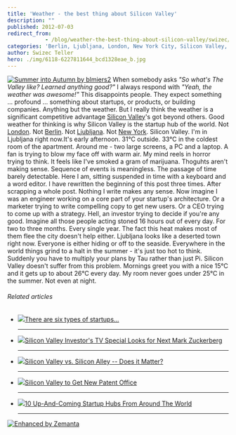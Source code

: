 ```yaml
---
title: 'Weather - the best thing about Silicon Valley'
description: ""
published: 2012-07-03
redirect_from: 
            - /blog/weather-the-best-thing-about-silicon-valley/swizec/4771
categories: 'Berlin, Ljubljana, London, New York City, Silicon Valley, Startup company, Uncategorized, Valley'
author: Swizec Teller
hero: ./img/6118-6227811644_bcd1328eae_b.jpg
---
```

[![Summer into Autumn by blmiers2](./img/6118-6227811644_bcd1328eae_b.jpg "Summer into Autumn by blmiers2")](http://www.flickr.com/photos/blmiers2/6227811644/) When somebody asks _"So what's The Valley like? Learned anything good?"_ I always respond with _"Yeah, the weather was awesome!"_ This disappoints people. They expect something ... profound ... something about startups, or products, or building companies. Anything but the weather. But I really think the weather is a significant competitive advantage [Silicon Valley](<http://maps.google.com/maps?ll=37.37,-122.04&spn=1.0,1.0&q=37.37,-122.04 (Silicon%20Valley)&t=h> "Silicon Valley")'s got beyond others. Good weather for thinking is why Silicon Valley is the startup hub of the world. Not [London](<http://maps.google.com/maps?ll=51.5072222222,-0.1275&spn=0.1,0.1&q=51.5072222222,-0.1275 (London)&t=h> "London"). Not [Berlin](<http://maps.google.com/maps?ll=52.5005555556,13.3988888889&spn=0.01,0.01&q=52.5005555556,13.3988888889 (Berlin)&t=h> "Berlin"). Not [Ljubljana](<http://maps.google.com/maps?ll=46.0555555556,14.5083333333&spn=0.1,0.1&q=46.0555555556,14.5083333333 (Ljubljana)&t=h> "Ljubljana"). Not [New York](<http://maps.google.com/maps?ll=40.7166666667,-74.0&spn=0.1,0.1&q=40.7166666667,-74.0 (New%20York%20City)&t=h> "New York City"). Silicon Valley. I'm in Ljubljana right now.It's early afternoon. 31°C outside. 33°C in the coldest room of the apartment. Around me - two large screens, a PC and a laptop. A fan is trying to blow my face off with warm air. My mind reels in horror trying to think. It feels like I've smoked a gram of marijuana. Thoguhts aren't making sense. Sequence of events is meaningless. The passage of time barely detectable. Here I am, sitting suspended in time with a keyboard and a word editor. I have rewritten the beginning of this post three times. After scrapping a whole post. Nothing I write makes any sense. Now imagine I was an engineer working on a core part of your startup's architecture. Or a marketer trying to write compelling copy to get new users. Or a CEO trying to come up with a strategy. Hell, an investor trying to decide if you're any good. Imagine all those people acting stoned 16 hours out of every day. For two to three months. Every single year. The fact this heat makes most of them flee the city doesn't help either. Ljubljana looks like a deserted town right now. Everyone is either hiding or off to the seaside. Everywhere in the world things grind to a halt in the summer - it's just too hot to think. Suddenly you have to multiply your plans by Tau rather than just Pi. Silicon Valley doesn't suffer from this problem. Mornings greet you with a nice 15°C and it gets up to about 26°C every day. My room never goes under 25°C in the summer. Not even at night.

###### Related articles

- [![](http://i.zemanta.com/noimg_06_80_80.jpg)](http://www.zdnet.com/blog/foremski/there-are-six-types-of-startups/1958)[There are six types of startups...](http://www.zdnet.com/blog/foremski/there-are-six-types-of-startups/1958)

  * * *

- [![](http://i.zemanta.com/97732458_80_80.jpg)](http://mashable.com/2012/07/01/20-under-20-transforming-tomorrow/)[Silicon Valley Investor's TV Special Looks for Next Mark Zuckerberg](http://mashable.com/2012/07/01/20-under-20-transforming-tomorrow/)

  * * *

- [![](http://i.zemanta.com/96632143_80_80.jpg)](http://www.forbes.com/sites/bhrigupankajprashar/2012/06/26/silicon-valley-vs-silicon-alley-does-it-matter/)[Silicon Valley vs. Silicon Alley -- Does it Matter?](http://www.forbes.com/sites/bhrigupankajprashar/2012/06/26/silicon-valley-vs-silicon-alley-does-it-matter/)

  * * *

- [![](http://i.zemanta.com/97835477_80_80.jpg)](http://www.patspapers.com/story_stack/item/silicon_valley_to_get_new_patent_office/)[Silicon Valley to Get New Patent Office](http://www.patspapers.com/story_stack/item/silicon_valley_to_get_new_patent_office/)

  * * *

- [![](http://i.zemanta.com/noimg_07_80_80.jpg)](http://grasshopper.com/blog/2011/01/10-up-and-coming-startup-hubs-from-around-the-world/)[10 Up-And-Coming Startup Hubs From Around The World](http://grasshopper.com/blog/2011/01/10-up-and-coming-startup-hubs-from-around-the-world/)

  * * *

[![Enhanced by Zemanta](http://img.zemanta.com/zemified_e.png?x-id=194b10a5-7444-4717-9fad-4d803c3c1631)](http://www.zemanta.com/?px "Enhanced by Zemanta")